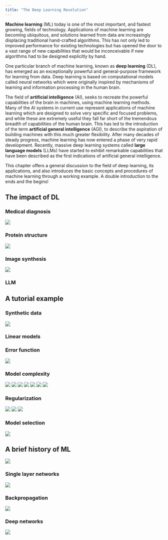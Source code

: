 ```yaml
---
title: "The Deep Learning Revolution"
---
```


**Machine learning** (ML) today is one of the most important, and fastest growing, fields of technology. Applications of machine learning are becoming ubiquitous, and solutions learned from data are increasingly displacing traditional hand-crafted algorithms. This has not only led to improved performance for existing technologies but has opened the door to a vast range of new capabilities that would be inconceivable if new algorithms had to be designed explicitly by hand.

One particular branch of machine learning, known as **deep learning** (DL), has emerged as an exceptionally powerful and general-purpose framework for learning from data. Deep learning is based on computational models called neural networks which were originally inspired by mechanisms of learning and information processing in the human brain.

The field of **artificial intelligence** (AI), seeks to recreate the powerful capabilities of the brain in machines, using machine learning methods. Many of the AI systems in current use represent applications of machine learning which are designed to solve very specific and focused problems, and while these are extremely useful they fall far short of the tremendous breadth of capabilities of the human brain. This has led to the introduction of the term **artificial general intelligence** (AGI), to describe the aspiration of building machines with this much greater flexibility.  After many decades of steady progress, machine learning has now entered a phase of very rapid development. Recently, massive deep learning systems called **large language models** (LLMs) have started to exhibit remarkable capabilities that have been described as the first indications of artificial general intelligence.

This chapter offers a general discussion to the field of deep learning, its applications, and also introduces the basic concepts and procedures of machine learning through a working example. A double introduction to the ends and the begins!

## The impact of DL 

### Medical diagnosis

![](./img/DLFC/Chapter-1/Figure_1.png)

### Protein structure

![](./img/DLFC/Chapter-1/Figure_2.png)

### Image synthesis

![](./img/DLFC/Chapter-1/Figure_3.png)

### LLM

## A tutorial example 

### Synthetic data

![](./img/DLFC/Chapter-1/Figure_4.png)

### Linear models

### Error function

![](./img/DLFC/Chapter-1/Figure_5.png)

### Model complexity

![](./img/DLFC/Chapter-1/Figure_6_a.png)
![](./img/DLFC/Chapter-1/Figure_6_b.png)
![](./img/DLFC/Chapter-1/Figure_6_c.png)
![](./img/DLFC/Chapter-1/Figure_6_d.png)
![](./img/DLFC/Chapter-1/Figure_7.png)
![](./img/DLFC/Chapter-1/Figure_8_a.png)
![](./img/DLFC/Chapter-1/Figure_8_b.png)

### Regularization

![](./img/DLFC/Chapter-1/Figure_9_a.png)
![](./img/DLFC/Chapter-1/Figure_9_b.png)
![](./img/DLFC/Chapter-1/Figure_10.png)

### Model selection

![](./img/DLFC/Chapter-1/Figure_11.png)

## A brief history of ML

![](./img/DLFC/Chapter-1/Figure_12.jpg)

### Single layer networks

![](./img/DLFC/Chapter-1/Figure_13.png)

### Backpropagation

![](./img/DLFC/Chapter-1/Figure_15.png)

### Deep networks

![](./img/DLFC/Chapter-1/Figure_16.png)
